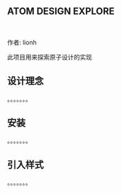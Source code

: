 <Meta title="ATOM DESIGN /Intro" />

## ATOM DESIGN EXPLORE

<br />

作者: lionh

此项目用来探索原子设计的实现

## 设计理念

。。。。。。。

## 安装

。。。。。。。

## 引入样式

。。。。。。。